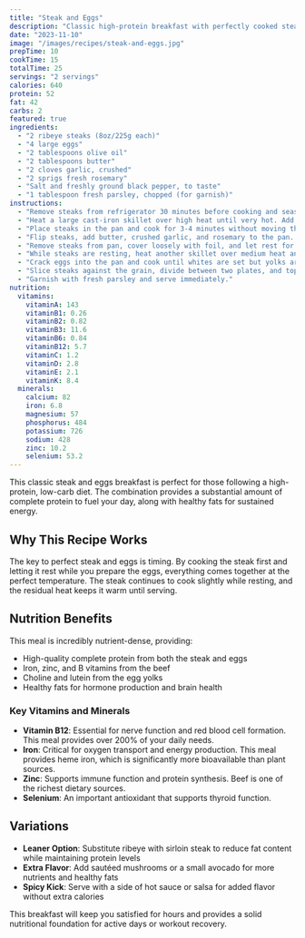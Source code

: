 ```yaml
---
title: "Steak and Eggs"
description: "Classic high-protein breakfast with perfectly cooked steak and eggs. A protein-packed way to start your day."
date: "2023-11-10"
image: "/images/recipes/steak-and-eggs.jpg"
prepTime: 10
cookTime: 15
totalTime: 25
servings: "2 servings"
calories: 640
protein: 52
fat: 42
carbs: 2
featured: true
ingredients:
  - "2 ribeye steaks (8oz/225g each)"
  - "4 large eggs"
  - "2 tablespoons olive oil"
  - "2 tablespoons butter"
  - "2 cloves garlic, crushed"
  - "2 sprigs fresh rosemary"
  - "Salt and freshly ground black pepper, to taste"
  - "1 tablespoon fresh parsley, chopped (for garnish)"
instructions:
  - "Remove steaks from refrigerator 30 minutes before cooking and season generously with salt and pepper on both sides."
  - "Heat a large cast-iron skillet over high heat until very hot. Add 1 tablespoon olive oil."
  - "Place steaks in the pan and cook for 3-4 minutes without moving them to develop a good crust."
  - "Flip steaks, add butter, crushed garlic, and rosemary to the pan. Tilt the pan slightly and spoon the butter mixture over the steaks continuously for another 3-4 minutes for medium-rare (adjust time for desired doneness)."
  - "Remove steaks from pan, cover loosely with foil, and let rest for 5 minutes."
  - "While steaks are resting, heat another skillet over medium heat and add remaining olive oil."
  - "Crack eggs into the pan and cook until whites are set but yolks are still runny, about 3-4 minutes. Season with salt and pepper."
  - "Slice steaks against the grain, divide between two plates, and top each plate with two eggs."
  - "Garnish with fresh parsley and serve immediately."
nutrition:
  vitamins:
    vitaminA: 143
    vitaminB1: 0.26
    vitaminB2: 0.82
    vitaminB3: 11.6
    vitaminB6: 0.84
    vitaminB12: 5.7
    vitaminC: 1.2
    vitaminD: 2.8
    vitaminE: 2.1
    vitaminK: 8.4
  minerals:
    calcium: 82
    iron: 6.8
    magnesium: 57
    phosphorus: 484
    potassium: 726
    sodium: 428
    zinc: 10.2
    selenium: 53.2
---
```


This classic steak and eggs breakfast is perfect for those following a high-protein, low-carb diet. The combination provides a substantial amount of complete protein to fuel your day, along with healthy fats for sustained energy.

## Why This Recipe Works

The key to perfect steak and eggs is timing. By cooking the steak first and letting it rest while you prepare the eggs, everything comes together at the perfect temperature. The steak continues to cook slightly while resting, and the residual heat keeps it warm until serving.

## Nutrition Benefits

This meal is incredibly nutrient-dense, providing:

- High-quality complete protein from both the steak and eggs
- Iron, zinc, and B vitamins from the beef
- Choline and lutein from the egg yolks
- Healthy fats for hormone production and brain health

### Key Vitamins and Minerals

- **Vitamin B12**: Essential for nerve function and red blood cell formation. This meal provides over 200% of your daily needs.
- **Iron**: Critical for oxygen transport and energy production. This meal provides heme iron, which is significantly more bioavailable than plant sources.
- **Zinc**: Supports immune function and protein synthesis. Beef is one of the richest dietary sources.
- **Selenium**: An important antioxidant that supports thyroid function.

## Variations

- **Leaner Option**: Substitute ribeye with sirloin steak to reduce fat content while maintaining protein levels
- **Extra Flavor**: Add sautéed mushrooms or a small avocado for more nutrients and healthy fats
- **Spicy Kick**: Serve with a side of hot sauce or salsa for added flavor without extra calories

This breakfast will keep you satisfied for hours and provides a solid nutritional foundation for active days or workout recovery.